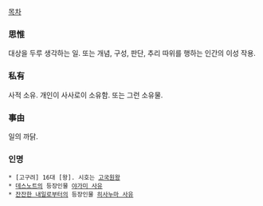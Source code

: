 [[목차]]

=== 思惟 ===
대상을 두루 생각하는 일. 또는 개념, 구성, 판단, 추리 따위를 행하는 인간의 이성 작용. 

=== 私有 ===
사적 소유. 개인이 사사로이 소유함. 또는 그런 소유물.

=== 事由 ===
일의 까닭. 

=== 인명 ===
 * [고구려] 16대 [왕]. 시호는 [[고국원왕]]
 * [[데스노트]]의 등장인물 [[야가미 사유]]
 * [[잔잔한 내일로부터]]의 등장인물 [[히사누마 사유]]
